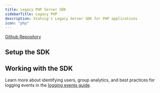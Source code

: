 ```yaml
---
title: Legacy PHP Server SDK
sidebarTitle: Legacy PHP
description: Statsig's Legacy Server SDK for PHP applications
icon: "php"
---
```




[Github Repository](https://github.com/statsig-io/php-sdk)

## Setup the SDK

<Steps>
<Step title="Install the SDK">
<installation/>
</Step>
<Step title="Initialize the SDK">
<InitializationWarning/>
<initialization/>
</Step>
</Steps>

## Working with the SDK

<CheckGateIntro/>
<checkGate/>

<GetDynamicConfigIntro/>
<getDynamicConfig/>

<GetExperimentIntro/>
<getExperiment/>

<LogEventIntro/>
<logEvent/>

Learn more about identifying users, group analytics, and best practices for logging events in the [logging events guide](/guides/logging-events).

<cronJobs/>

<StatsigUserIntro/>
<PrivateAttributesIntro/>
